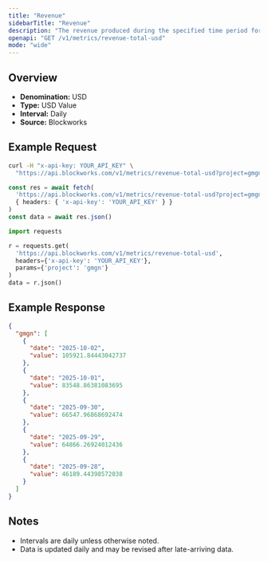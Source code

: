 ```yaml
---
title: "Revenue"
sidebarTitle: "Revenue"
description: "The revenue produced during the specified time period for given project."
openapi: "GET /v1/metrics/revenue-total-usd"
mode: "wide"
---
```


## Overview

- **Denomination:** USD
- **Type:** USD Value
- **Interval:** Daily
- **Source:** Blockworks

## Example Request

<CodeGroup>

```bash cURL
curl -H "x-api-key: YOUR_API_KEY" \
  "https://api.blockworks.com/v1/metrics/revenue-total-usd?project=gmgn"
```

```typescript TypeScript
const res = await fetch(
  'https://api.blockworks.com/v1/metrics/revenue-total-usd?project=gmgn',
  { headers: { 'x-api-key': 'YOUR_API_KEY' } }
)
const data = await res.json()
```

```python Python
import requests

r = requests.get(
  'https://api.blockworks.com/v1/metrics/revenue-total-usd',
  headers={'x-api-key': 'YOUR_API_KEY'},
  params={'project': 'gmgn'}
)
data = r.json()
```

</CodeGroup>

## Example Response

```json
{
  "gmgn": [
    {
      "date": "2025-10-02",
      "value": 105921.84443042737
    },
    {
      "date": "2025-10-01",
      "value": 83548.86381083695
    },
    {
      "date": "2025-09-30",
      "value": 66547.96868692474
    },
    {
      "date": "2025-09-29",
      "value": 64866.26924012436
    },
    {
      "date": "2025-09-28",
      "value": 46189.44398572038
    }
  ]
}
```

## Notes
- Intervals are daily unless otherwise noted.
- Data is updated daily and may be revised after late-arriving data.
